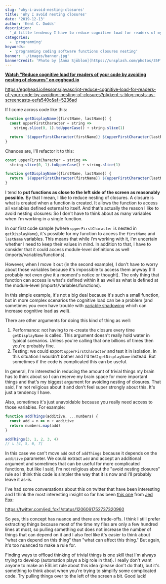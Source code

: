 ```yaml
---
slug: 'why-i-avoid-nesting-closures'
title: 'Why I avoid nesting closures'
date: '2019-12-13'
author: 'Kent C. Dodds'
description:
  '_A little tendency I have to reduce cognitive load for readers of my code._'
categories:
  - 'programming'
keywords:
  - 'programming coding software functions closures nesting'
banner: './images/banner.jpg'
bannerCredit: 'Photo by [Anna Sjöblom](https://unsplash.com/photos/35FfwGHXsqU)'
---
```


**[Watch "Reduce cognitive load for readers of your code by avoiding nesting of closures" on egghead.io](https://egghead.io/lessons/javascript-reduce-cognitive-load-for-readers-of-your-code-by-avoiding-nesting-of-closures?pl=kent-s-blog-posts-as-screencasts-eefa540c&af=5236ad)**

https://egghead.io/lessons/javascript-reduce-cognitive-load-for-readers-of-your-code-by-avoiding-nesting-of-closures?pl=kent-s-blog-posts-as-screencasts-eefa540c&af=5236ad

If I come across code like this:

```javascript
function getDisplayName({firstName, lastName}) {
  const upperFirstCharacter = string =>
    string.slice(0, 1).toUpperCase() + string.slice(1)

  return `${upperFirstCharacter(firstName)} ${upperFirstCharacter(lastName)}`
}
```

Chances are, I'll refactor it to this:

```javascript
const upperFirstCharacter = string =>
  string.slice(0, 1).toUpperCase() + string.slice(1)

function getDisplayName({firstName, lastName}) {
  return `${upperFirstCharacter(firstName)} ${upperFirstCharacter(lastName)}`
}
```

I tend to **put functions as close to the left side of the screen as reasonably
possible.** By that I mean, I like to reduce nesting of closures. A closure is
what is created when a function is created. It allows the function to access all
variables defined external to itself. And that's actually the reason I like to
avoid nesting closures: So I don't have to think about as many variables when
I'm working in a single function.

In our first code sample (where `upperFirstCharacter` is nested in
`getDisplayName`), it's possible for my function to access the `firstName` and
`lastName` variables. This means that while I'm working with it, I'm uncertain
whether I need to keep their values in mind. In addition to that, I have to
consider that it could access module-level definitions as well
(imports/variables/functions).

However, when I move it out (in the second example), I don't have to worry about
those variables because it's impossible to access them anyway (I'll probably not
even give it a moment's notice or thought). The only thing that function can
access is what's defined within it as well as what is defined at the
module-level (imports/variables/functions).

In this simple example, it's not a big deal because it's such a small function,
but in more complex scenarios the cognitive load can be a problem (and sometimes
you even have trouble with
[variable shadowing](https://en.wikipedia.org/wiki/Variable_shadowing) which can
increase cognitive load as well).

There are other arguments for doing this kind of thing as well:

1. Performance: not having to re-create the closure every time `getDisplayName`
   is called. This argument doesn't really hold water in typical scenarios.
   Unless you're calling that one billions of times then you're probably fine.
2. Testing: we could export `upperFirstCharacter` and test it in isolation. In
   this situation I wouldn't bother and I'd test `getDisplayName` instead. But
   sometimes if the code is complicated this can be useful.

In general, I'm interested in reducing the amount of trivial things my brain has
to think about so I can reserve my brain space for more important things and
that's my biggest argument for avoiding nesting of closures. That said, I'm not
religious about it and don't feel super strongly about this. It's just a
tendency I have.

Also, sometimes it's just unavoidable because you really need access to those
variables. For example:

```javascript
function addThings(additive, ...numbers) {
  const add = n => n + additive
  return numbers.map(add)
}

addThings(3, 1, 2, 3, 4)
// ↳ [4, 5, 6, 7]
```

In this case we can't move `add` out of `addThings` because it depends on the
`additive` parameter. We could extract `add` and accept an additional argument
and sometimes that can be useful for more complicated functions, but like I
said, I'm not religious about the "avoid nesting closures" rule so I think this
code is simpler the way that it is now and I'll probably leave it as-is.

I've had some conversations about this on twitter that have been interesting and
I think the most interesting insight so far has been
[this one](https://twitter.com/jed_fox1/status/1206061752737320960) from
[Jed Fox](https://twitter.com/jed_fox1):

https://twitter.com/jed_fox1/status/1206061752737320960

So yes, this concept has nuance and there are trade-offs. I think I still prefer
extracting things because most of the time my files are only a few hundred lines
at most, so pulling something out does not increase the number of things that
can depend on it and I also feel like it's easier to think about "what can
depend on this thing" than "what can affect this thing." But again, it's too
nuanced to make a rule for.

Finding ways to offload thinking of trivial things is one skill that I'm always
trying to develop (automation plays a big role in that). I really don't want
anyone to make an ESLint rule about this idea (please don't do that), but it's
something to think about when you're trying to simplify some complicated code.
Try pulling things over to the left of the screen a bit. Good luck!
